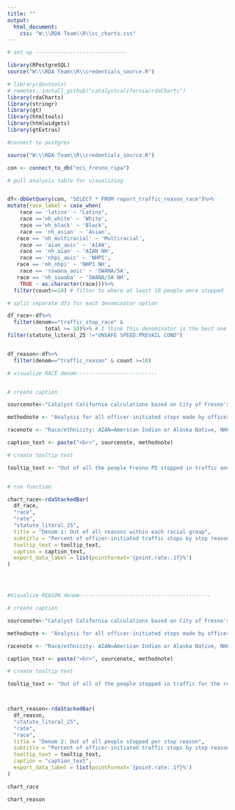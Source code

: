 ```yaml
---
title: ""
output:
  html_document:
    css: "W:\\RDA Team\\R\\cc_charts.css"
---
```

<!-- link to Google Font -->
<link href="https://fonts.googleapis.com/css2?family=Inter:wght@100;200;300;400;500;600;700;800;900&display=swap" rel="stylesheet">

```r

# set up -----------------------------

library(RPostgreSQL)
source("W:\\RDA Team\\R\\credentials_source.R")

# library(devtools)
# remotes::install_github("catalystcalifornia/rdaCharts") 
library(rdaCharts)
library(stringr)
library(gt)
library(htmltools)
library(htmlwidgets)
library(gtExtras)

#connect to postgres

source("W:\\RDA Team\\R\\credentials_source.R")

con <- connect_to_db("eci_fresno_ripa")

# pull analysis table for visualizing


df<-dbGetQuery(con, "SELECT * FROM report_traffic_reason_race")%>%
mutate(race_label = case_when(
    race == 'latinx' ~ "Latinx", 
    race =='nh_white' ~ 'White',
    race =='nh_black' ~ 'Black',
    race == 'nh_asian' ~ 'Asian',
   race == 'nh_multiracial' ~ 'Multiracial',
    race == 'aian_aoic' ~ 'AIAN',
    race == 'nh_aian' ~ 'AIAN NH',
    race == 'nhpi_aoic' ~ 'NHPI',
   race == 'nh_nhpi' ~ 'NHPI NH',
    race == 'sswana_aoic' ~ 'SWANA/SA', 
   race == 'nh_sswaba' ~ 'SWANA/SA NH', 
    TRUE ~ as.character(race)))%>%
  filter(count>=10) # filter to where at least 10 people were stopped

# split separate dfs for each denominator option

df_race<-df%>%
  filter(denom=="traffic_stop_race" &
            total >= 10)%>% # I think this denominator is the best one for visualizing
filter(statute_literal_25 !="UNSAFE SPEED:PREVAIL COND") 


df_reason<-df%>%
  filter(denom=="traffic_reason" & count >=10)

# visualize RACE denom--------------------------


# create caption 

sourcenote<-"Catalyst California calculations based on City of Fresno's Police Stop Data (2022), catalystcalifornia.org, 2024. "

methodnote <- "Analysis for all officer-initiated stops made by officers in 2022."

racenote <- "Race/ethnicity: AIAN=American Indian or Alaska Native, NHPI=Native Hawaiian or Pacific Islander, SWANA/SA=Southwest Asian (Middle Eastern) or North African, or South Asian."

caption_text <- paste("<br>", sourcenote, methodnote)

# create tooltip text

tooltip_text <- "Out of all the people Fresno PD stopped in traffic and perceived as <b>{point.race_label}</b>, <b>{point.rate:.1f}%</b> of those people were stopped for the reason of <b>{point.statute_literal_25}</b>, or a total of <b>{point.count:.1f}</b> people."


# run function

chart_race<-rdaStackedBar(
  df_race,
  "race",
  "rate",
  "statute_literal_25",
  title = "Denom 1: Out of all reasons within each racial group",
  subtitle = "Percent of officer-initiated traffic stops by stop reason and perceived race",
  tooltip_text = tooltip_text,
  caption = caption_text,
  export_data_label = list(pointFormat='{point.rate:.1f}%')
)




#Visualize REASON denom------------------------------------------

# create caption 

sourcenote<-"Catalyst California calculations based on City of Fresno's Police Stop Data (2022), catalystcalifornia.org, 2024. "

methodnote <- "Analysis for all officer-initiated stops made by officers in 2022."

racenote <- "Race/ethnicity: AIAN=American Indian or Alaska Native, NHPI=Native Hawaiian or Pacific Islander, SWANA/SA=Southwest Asian (Middle Eastern) or North African, or South Asian."

caption_text <- paste("<br>", sourcenote, methodnote)

# create tooltip text

tooltip_text <- "Out of all of the people stopped in traffic for the reason of <b>{point.statute_literal_25}</b>,  <b>{point.rate:.1f}%</b> of those people were perceived by Fresno PD as <b>{point.race_label}</b>, or a total of <b>{point.count:.1f}</b> people."



chart_reason<-rdaStackedBar(
  df_reason,
  "statute_literal_25",
  "rate",
  "race",
  title = "Denom 2: Out of all people stopped per stop reason",
  subtitle = "Percent of officer-initiated traffic stops by stop reason and perceived race",
  tooltip_text = tooltip_text,
  caption = "caption_text",
  export_data_label = list(pointFormat='{point.rate:.1f}%')
)


```

```r

chart_race

chart_reason
```
<script>
  widg = document.getElementsByClassName('html-widget'); //find widgets
  for (let i = 0; i < widg.length; i++) { //loop through
    document.getElementsByClassName('highchart')[i].style.width = '100%'; //adjust width
    document.getElementsByClassName('highchart')[i].style.height = '100%'; //adjust height
  }
</script>